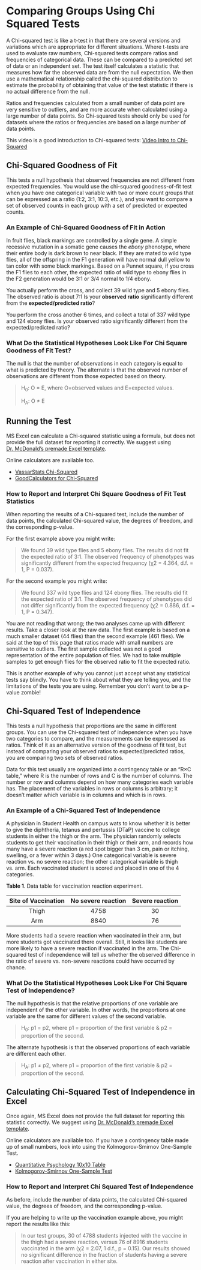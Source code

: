 # Comparing Groups Using Chi Squared Tests {#compstatsthree475}

A Chi-squared test is like a t-test in that there are several versions and variations which are appropriate for different situations. Where t-tests are used to evaluate raw numbers, Chi-squared tests compare ratios and frequencies of categorical data. These can be compared to a predicted set of data or an independent set. The test itself calculates a statistic that measures how far the observed data are from the null expectation. We then use a mathematical relationship called the chi-squared distribution to estimate the probability of obtaining that value of the test statistic if there is no actual difference from the null.

Ratios and frequencies calculated from a small number of data point are very sensitive to outliers, and are more accurate when calculated using a large number of data points. So Chi-squared tests should only be used for datasets where the ratios or frequencies are based on a large number of data points.

This video is a good introduction to Chi-squared tests: [Video Intro to Chi-Squared](https://youtu.be/7_cs1YlZoug)


## Chi-Squared Goodness of Fit

This tests a null hypothesis that observed frequencies are not different from expected frequencies. You would use the chi-squared goodness-of-fit test when you have one categorical variable with two or more count groups that can be expressed as a ratio (1:2, 3:1, 10:3, etc.), and you want to compare a set of observed counts in each group with a set of predicted or expected counts.

### An Example of Chi-Squared Goodness of Fit in Action

In fruit flies, black markings are controlled by a single gene. A simple recessive mutation in a somatic gene causes the _ebony_ phenotype, where their entire body is dark brown to near black. If they are mated to wild type flies, all of the offspring in the F1 generation will have normal dull yellow to tan color with some black markings. Based on a Punnet square, if you cross the F1 flies to each other, the expected ratio of wild type to ebony flies in the F2 generation would be 3:1 or 3/4 normal to 1/4 ebony. 

You actually perform the cross, and collect 39 wild type and 5 ebony flies. The observed ratio is about 7:1 Is your __observed ratio__ significantly different from the __expected/predicted ratio__?

You perform the cross another 6 times, and collect a total of 337 wild type and 124 ebony flies. Is your observed ratio significantly different from the expected/predicted ratio?


### What Do the Statistical Hypotheses Look Like For Chi Square Goodness of Fit Test?

The null is that the number of observations in each category is equal to what is predicted by theory. The alternate is that the observed number of observations are different from those expected based on theory.

> H<sub>0</sub>: O = E, where O=observed values and E=expected values.
>
> H<sub>A</sub>: O ≠ E


## Running the Test

MS Excel can calculate a Chi-squared statistic using a formula, but does not provide the full dataset for reporting it correctly. We suggest using [Dr. McDonald's premade Excel template](http://www.biostathandbook.com/chigof.xls). 

Online calculators are available too.

* [VassarStats Chi-Squared](http://vassarstats.net/csfit.html)
* [GoodCalculators for Chi-Squared](https://goodcalculators.com/chi-square-calculator/)


### How to Report and Interpret Chi Square Goodness of Fit Test Statistics

When reporting the results of a Chi-squared test, include the number of data points, the calculated Chi-squared value, the degrees of freedom, and the corresponding p-value. 

For the first example above you might write:

> We found 39 wild type flies and 5 ebony flies. The results did not fit the expected ratio of 3:1. The observed frequency of phenotypes was significantly different from the expected frequency (χ2 = 4.364, d.f. = 1, P = 0.037).

For the second example you might write:

> We found 337 wild type flies and 124 ebony flies. The results did fit the expected ratio of 3:1. The observed frequency of phenotypes did not differ significantly from the expected frequency (χ2 = 0.886, d.f. = 1, P = 0.347).

You are not reading that wrong; the two analyses came up with different results. Take a closer look at the raw data. The first example is based on a much smaller dataset (44 flies) than the second example (461 flies). We said at the top of this page that ratios made with small numbers are sensitive to outliers. The first sample collected was not a good representation of the entire population of flies. We had to take multiple samples to get enough flies for the observed ratio to fit the expected ratio.

This is another example of why you cannot just accept what any statistical tests say blindly. You have to think about what they are telling you, and the limitations of the tests you are using. Remember you don't want to be a p-value zombie! 


## Chi-Squared Test of Independence

This tests a null hypothesis that proportions are the same in different groups. You can use the Chi-squared test of independence when you have two categories to compare, and the measurements can be expressed as ratios. Think of it as an alternative version of the goodness of fit test, but instead of comparing your observed ratios to expected/predicted ratios, you are comparing two sets of observed ratios.

Data for this test usually are organized into a contingency table or an “R×C table,” where R is the number of rows and C is the number of columns. The number or row and columns depend on how many categories each variable has. The placement of the variables in rows or columns is arbitrary; it doesn’t matter which variable is in columns and which is in rows.


### An Example of a Chi-Squared Test of Independence

A physician in Student Health on campus wats to know whether it is better to give the diphtheria, tetanus and pertussis (DTaP) vaccine to college students in either the thigh or the arm. The physician randomly selects students to get their vaccination in their thigh or their arm, and records how many have a severe reaction (a red spot bigger than 3 cm, pain or itching, swelling, or a fever within 3 days.) One categorical variable is severe reaction vs. no severe reaction; the other categorical variable is thigh vs. arm. Each vaccinated student is scored and placed in one of the 4 categories.

__Table 1__. Data table for vaccination reaction experiment.

|Site of Vaccination|No severe reaction|Severe reaction|
|:-:|:-:|:-:|
|Thigh|4758|30|
|Arm|8840|76|

More students had a severe reaction when vaccinated in their arm, but more students got vaccinated there overall. Still, it looks like students are more likely to have a severe reaction if vaccinated in the arm. The Chi-squared test of independence will tell us whether the observed difference in the ratio of severe vs. non-severe reactions could have occurred by chance.


### What Do the Statistical Hypotheses Look Like For Chi Square Test of Independence?

The null hypothesis is that the relative proportions of one variable are independent of the other variable. In other words, the proportions at one variable are the same for different values of the second variable.

> H<sub>0</sub>: p1 = p2, where p1 = proportion of the first variable & p2 = proportion of the second.

The alternate hypothesis is that the observed proportions of each variable are different each other. 

> H<sub>A</sub>: p1 ≠ p2, where p1 = proportion of the first variable & p2 = proportion of the second.


## Calculating Chi-Squared Test of Independence in Excel

Once again, MS Excel does not provide the full dataset for reporting this statistic correctly. We suggest using [Dr. McDonald's premade Excel template](http://www.biostathandbook.com/chiind.xls). 

Online calculators are available too. If you have a contingency table made up of small numbers, look into using the Kolmogorov-Smirnov One-Sample Test.

* [Quantitative Psychology 10x10 Table](http://www.quantpsy.org/chisq/chisq.htm)
* [Kolmogorov-Smirnov One-Sample Test](http://vassarstats.net/ksm.html)


### How to Report and Interpret Chi Squared Test of Independence

As before, include the number of data points, the calculated Chi-squared value, the degrees of freedom, and the corresponding p-value. 

If you are helping to write up the vaccination example above, you might report the results like this:

> In our test groups, 30 of 4788 students injected with the vaccine in the thigh had a severe reaction, versus 76 of 8916 students vaccinated in the arm (χ2 = 2.07, 1 d.f., p = 0.15). Our results showed no significant difference in the fraction of students having a severe reaction after vaccination in either site.

